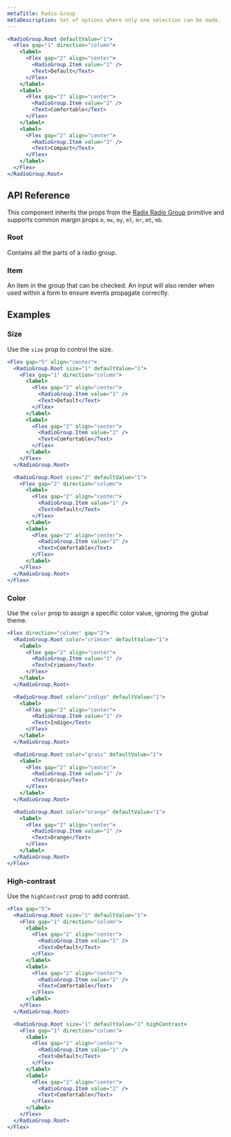 ```yaml
---
metaTitle: Radio Group
metaDescription: Set of options where only one selection can be made.
---
```


```jsx live=true
<RadioGroup.Root defaultValue="1">
  <Flex gap="1" direction="column">
    <label>
      <Flex gap="2" align="center">
        <RadioGroup.Item value="1" />
        <Text>Default</Text>
      </Flex>
    </label>
    <label>
      <Flex gap="2" align="center">
        <RadioGroup.Item value="2" />
        <Text>Comfortable</Text>
      </Flex>
    </label>
    <label>
      <Flex gap="2" align="center">
        <RadioGroup.Item value="3" />
        <Text>Compact</Text>
      </Flex>
    </label>
  </Flex>
</RadioGroup.Root>
```

## API Reference

This component inherits the props from the [Radix Radio Group](/primitives/docs/components/radio-group) primitive and supports common margin props `m`, `mx`, `my`, `ml`, `mr`, `mt`, `mb`.

### Root

Contains all the parts of a radio group.

<ThemesPropsTable name="radioGroup" />

### Item

An item in the group that can be checked. An input will also render when used within a form to ensure events propagate correctly.

## Examples

### Size

Use the `size` prop to control the size.

```jsx live=true
<Flex gap="5" align="center">
  <RadioGroup.Root size="1" defaultValue="1">
    <Flex gap="1" direction="column">
      <label>
        <Flex gap="2" align="center">
          <RadioGroup.Item value="1" />
          <Text>Default</Text>
        </Flex>
      </label>
      <label>
        <Flex gap="2" align="center">
          <RadioGroup.Item value="2" />
          <Text>Comfortable</Text>
        </Flex>
      </label>
    </Flex>
  </RadioGroup.Root>

  <RadioGroup.Root size="2" defaultValue="1">
    <Flex gap="2" direction="column">
      <label>
        <Flex gap="2" align="center">
          <RadioGroup.Item value="1" />
          <Text>Default</Text>
        </Flex>
      </label>
      <label>
        <Flex gap="2" align="center">
          <RadioGroup.Item value="2" />
          <Text>Comfortable</Text>
        </Flex>
      </label>
    </Flex>
  </RadioGroup.Root>
</Flex>
```

### Color

Use the `color` prop to assign a specific color value, ignoring the global theme.

```jsx live=true
<Flex direction="column" gap="2">
  <RadioGroup.Root color="crimson" defaultValue="1">
    <label>
      <Flex gap="2" align="center">
        <RadioGroup.Item value="1" />
        <Text>Crimson</Text>
      </Flex>
    </label>
  </RadioGroup.Root>

  <RadioGroup.Root color="indigo" defaultValue="1">
    <label>
      <Flex gap="2" align="center">
        <RadioGroup.Item value="1" />
        <Text>Indigo</Text>
      </Flex>
    </label>
  </RadioGroup.Root>

  <RadioGroup.Root color="grass" defaultValue="1">
    <label>
      <Flex gap="2" align="center">
        <RadioGroup.Item value="1" />
        <Text>Grass</Text>
      </Flex>
    </label>
  </RadioGroup.Root>

  <RadioGroup.Root color="orange" defaultValue="1">
    <label>
      <Flex gap="2" align="center">
        <RadioGroup.Item value="1" />
        <Text>Orange</Text>
      </Flex>
    </label>
  </RadioGroup.Root>
</Flex>
```

### High-contrast

Use the `highContrast` prop to add contrast.

```jsx live=true
<Flex gap="5">
  <RadioGroup.Root size="1" defaultValue="1">
    <Flex gap="1" direction="column">
      <label>
        <Flex gap="2" align="center">
          <RadioGroup.Item value="1" />
          <Text>Default</Text>
        </Flex>
      </label>
      <label>
        <Flex gap="2" align="center">
          <RadioGroup.Item value="2" />
          <Text>Comfortable</Text>
        </Flex>
      </label>
    </Flex>
  </RadioGroup.Root>

  <RadioGroup.Root size="1" defaultValue="1" highContrast>
    <Flex gap="1" direction="column">
      <label>
        <Flex gap="2" align="center">
          <RadioGroup.Item value="1" />
          <Text>Default</Text>
        </Flex>
      </label>
      <label>
        <Flex gap="2" align="center">
          <RadioGroup.Item value="2" />
          <Text>Comfortable</Text>
        </Flex>
      </label>
    </Flex>
  </RadioGroup.Root>
</Flex>
```
